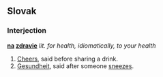 == Slovak ==
=== Interjection ===
'''[[na]] [[zdravie]]''' ''lit. for health, idiomatically, to your health''
# [[Cheers]], said before sharing a drink.
# [[Gesundheit]], said after someone [[sneeze|sneezes]].